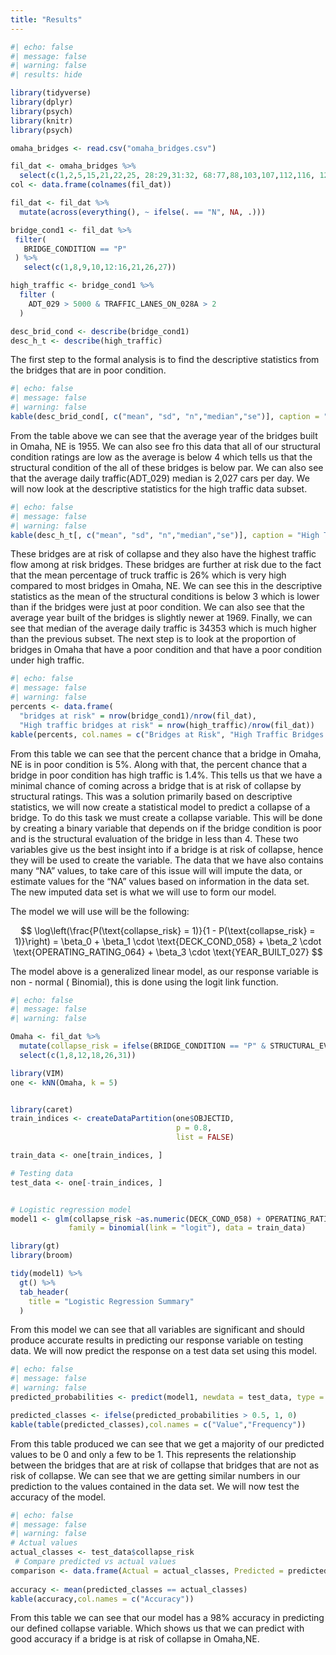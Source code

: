 ```yaml
---
title: "Results"
---
```


```r
#| echo: false
#| message: false
#| warning: false
#| results: hide

library(tidyverse)
library(dplyr)
library(psych)
library(knitr)
library(psych)

omaha_bridges <- read.csv("omaha_bridges.csv")

fil_dat <- omaha_bridges %>%
  select(c(1,2,5,15,21,22,25, 28:29,31:32, 68:77,88,103,107,112,116, 122:125))
col <- data.frame(colnames(fil_dat))

fil_dat <- fil_dat %>%
  mutate(across(everything(), ~ ifelse(. == "N", NA, .)))

bridge_cond1 <- fil_dat %>%
 filter(
   BRIDGE_CONDITION == "P"
 ) %>%
   select(c(1,8,9,10,12:16,21,26,27))

high_traffic <- bridge_cond1 %>%
  filter (
    ADT_029 > 5000 & TRAFFIC_LANES_ON_028A > 2
  )

desc_brid_cond <- describe(bridge_cond1)
desc_h_t <- describe(high_traffic)
```

The first step to the formal analysis is to find the descriptive statistics from the bridges that are in poor condition.

```r
#| echo: false
#| message: false
#| warning: false
kable(desc_brid_cond[, c("mean", "sd", "n","median","se")], caption = "Bridges with Poor Rating Descriptive Statistics")


```

From the table above we can see that the average year of the bridges built in Omaha, NE is 1955. We can also see fro this data that all of our structural condition ratings are low as the average is below 4 which tells us that the structural condition of the all of these bridges is below par. We can also see that the average daily traffic(ADT_029) median is 2,027 cars per day. We will now look at the descriptive statistics for the high traffic data subset.

```r
#| echo: false
#| message: false
#| warning: false
kable(desc_h_t[, c("mean", "sd", "n","median","se")], caption = "High Traffic Bridges with a Rating of Poor")
```

These bridges are at risk of collapse and they also have the highest traffic flow among at risk bridges. These bridges are further at risk due to the fact that the mean percentage of truck traffic is 26% which is very high compared to most bridges in Omaha, NE. We can see this in the descriptive statistics as the mean of the structural conditions is below 3 which is lower than if the bridges were just at poor condition. We can also see that the average year built of the bridges is slightly newer at 1969. Finally, we can see that median of the average daily traffic is 34353 which is much higher than the previous subset. The next step is to look at the proportion of bridges in Omaha that have a poor condition and that have a poor condition under high traffic.

```r
#| echo: false
#| message: false
#| warning: false
percents <- data.frame(
  "bridges at risk" = nrow(bridge_cond1)/nrow(fil_dat),
  "High traffic bridges at risk" = nrow(high_traffic)/nrow(fil_dat))
kable(percents, col.names = c("Bridges at Risk", "High Traffic Bridges at Risk"))
```

From this table we can see that the percent chance that a bridge in Omaha, NE is in poor condition is 5%. Along with that, the percent chance that a bridge in poor condition has high traffic is 1.4%. This tells us that we have a minimal chance of coming across a bridge that is at risk of collapse by structural ratings. This was a solution primarily based on descriptive statistics, we will now create a statistical model to predict a collapse of a bridge. To do this task we must create a collapse variable. This will be done by creating a binary variable that depends on if the bridge condition is poor and is the structural evaluation of the bridge in less than 4. These two variables give us the best insight into if a bridge is at risk of collapse, hence they will be used to create the variable. The data that we have also contains many "NA" values, to take care of this issue will will impute the data, or estimate values for the "NA" values based on information in the data set. The new imputed data set is what we will use to form our model.

The model we will use will be the following:

$$
\log\left(\frac{P(\text{collapse_risk} = 1)}{1 - P(\text{collapse_risk} = 1)}\right) 
= \beta_0 + \beta_1 \cdot \text{DECK_COND_058} + \beta_2 \cdot \text{OPERATING_RATING_064} 
+ \beta_3 \cdot \text{YEAR_BUILT_027}
$$

The model above is a generalized linear model, as our response variable is non - normal ( Binomial), this is done using the logit link function.

```r
#| echo: false
#| message: false
#| warning: false

Omaha <- fil_dat %>%
  mutate(collapse_risk = ifelse(BRIDGE_CONDITION == "P" & STRUCTURAL_EVAL_067 <= 4, 1, 0)) %>%
  select(c(1,8,12,18,26,31))

library(VIM)
one <- kNN(Omaha, k = 5)


library(caret)
train_indices <- createDataPartition(one$OBJECTID, 
                                     p = 0.8, 
                                     list = FALSE)

train_data <- one[train_indices, ]

# Testing data
test_data <- one[-train_indices, ]


# Logistic regression model
model1 <- glm(collapse_risk ~as.numeric(DECK_COND_058) + OPERATING_RATING_064 + as.numeric(YEAR_BUILT_027), 
             family = binomial(link = "logit"), data = train_data)

library(gt)
library(broom)

tidy(model1) %>%
  gt() %>%
  tab_header(
    title = "Logistic Regression Summary"
  )

```

From this model we can see that all variables are significant and should produce accurate results in predicting our response variable on testing data. We will now predict the response on a test data set using this model.

```r
#| echo: false
#| message: false
#| warning: false
predicted_probabilities <- predict(model1, newdata = test_data, type = "response")

predicted_classes <- ifelse(predicted_probabilities > 0.5, 1, 0)
kable(table(predicted_classes),col.names = c("Value","Frequency"))

```

From this table produced we can see that we get a majority of our predicted values to be 0 and only a few to be 1. This represents the relationship between the bridges that are at risk of collapse that bridges that are not as risk of collapse. We can see that we are getting similar numbers in our prediction to the values contained in the data set. We will now test the accuracy of the model.

```r
#| echo: false
#| message: false
#| warning: false
# Actual values
actual_classes <- test_data$collapse_risk
 # Compare predicted vs actual values
comparison <- data.frame(Actual = actual_classes, Predicted = predicted_classes)
 
accuracy <- mean(predicted_classes == actual_classes)
kable(accuracy,col.names = c("Accuracy"))
```

From this table we can see that our model has a 98% accuracy in predicting our defined collapse variable. Which shows us that we can predict with good accuracy if a bridge is at risk of collapse in Omaha,NE.
